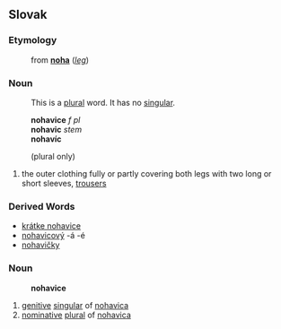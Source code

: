 ==Slovak==
===Etymology===
:from '''[[noha#Slovak|noha]]''' (''[[leg]]'')
===Noun===
:This is a [[plural]] word. It has no [[singular]].

:'''nohavice''' ''f pl''
:'''nohavic''' ''stem''
:'''nohavíc''' ''{{genpl}}''
:{{decpat}} {{ulica}} (plural only)
# the outer clothing fully or partly covering both legs with two long or short sleeves, [[trousers]]

===Derived Words===
* [[krátke nohavice]]
* [[nohavicový]] -á -é
* [[nohavičky]]
===Noun===
:'''nohavice'''
# [[genitive]] [[singular]] of [[nohavica#Slovak|nohavica]]
# [[nominative]] [[plural]] of [[nohavica#Slovak|nohavica]]